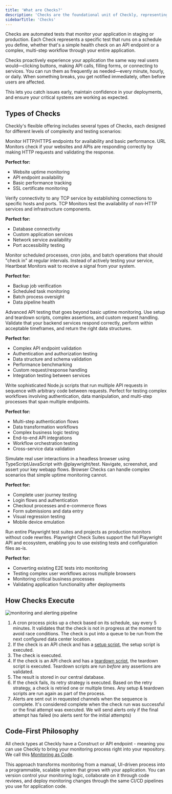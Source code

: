 ```yaml
---
title: 'What are Checks?'
description: 'Checks are the foundational unit of Checkly, representing a single result of a test run.'
sidebarTitle: 'Checks'
---
```



Checks are automated tests that monitor your application in staging or production. Each Check represents a specific test that runs on a schedule you define, whether that's a simple health check on an API endpoint or a complex, multi-step workflow through your entire application.

Checks proactively experience your application the same way real users would—clicking buttons, making API calls, filling forms, or connecting to services. You can run them as frequently as needed—every minute, hourly, or daily. When something breaks, you get notified immediately, often before users are affected.

This lets you catch issues early, maintain confidence in your deployments, and ensure your critical systems are working as expected.

## Types of Checks

Checkly's flexible offering includes several types of Checks, each designed for different levels of complexity and testing scenarios:

<AccordionGroup>
<Accordion title="URL Monitors">
Monitor HTTP/HTTPS endpoints for availability and basic performance. URL Monitors check if your websites and APIs are responding correctly by making HTTP requests and validating the response.

**Perfect for:**
- Website uptime monitoring
- API endpoint availability
- Basic performance tracking
- SSL certificate monitoring
</Accordion>
<Accordion title="TCP Monitors">
Verify connectivity to any TCP service by establishing connections to specific hosts and ports. TCP Monitors test the availability of non-HTTP services and infrastructure components.

**Perfect for:**
- Database connectivity
- Custom application services
- Network service availability
- Port accessibility testing
</Accordion>
<Accordion title="Heartbeat Monitors">
Monitor scheduled processes, cron jobs, and batch operations that should "check in" at regular intervals. Instead of actively testing your service, Heartbeat Monitors wait to receive a signal from your system.

**Perfect for:**
- Backup job verification
- Scheduled task monitoring
- Batch process oversight
- Data pipeline health
</Accordion>


<Accordion title="API Checks">
Advanced API testing that goes beyond basic uptime monitoring. Use setup and teardown scripts, complex assertions, and custom request handling. Validate that your backend services respond correctly, perform within acceptable timeframes, and return the right data structures.

**Perfect for:**
- Complex API endpoint validation
- Authentication and authorization testing
- Data structure and schema validation
- Performance benchmarking
- Custom request/response handling
- Integration testing between services
</Accordion>

<Accordion title="Multistep Checks">
Write sophisticated Node.js scripts that run multiple API requests in sequence with arbitrary code between requests. Perfect for testing complex workflows involving authentication, data manipulation, and multi-step processes that span multiple endpoints.

**Perfect for:**
- Multi-step authentication flows
- Data transformation workflows
- Complex business logic testing
- End-to-end API integrations
- Workflow orchestration testing
- Cross-service data validation
</Accordion>
<Accordion title="Browser Checks">
Simulate real user interactions in a headless browser using TypeScript/JavaScript with @playwright/test. Navigate, screenshot, and assert your key webapp flows. Browser Checks can handle complex scenarios that simple uptime monitoring cannot.

**Perfect for:**
- Complete user journey testing
- Login flows and authentication
- Checkout processes and e-commerce flows
- Form submissions and data entry
- Visual regression testing
- Mobile device emulation
</Accordion>

<Accordion title="Playwright Checks">
Run entire Playwright test suites and projects as production monitors without code rewrites. Playwright Check Suites support the full Playwright API and ecosystem, enabling you to use existing tests and configuration files as-is.

**Perfect for:**
- Converting existing E2E tests into monitoring
- Testing complex user workflows across multiple browsers
- Monitoring critical business processes
- Validating application functionality after deployments
</Accordion>
</AccordionGroup>


## How Checks Execute

![monitoring and alerting pipeline](/images/docs/images/monitoring/monitoring-alerting-pipeline.svg)

1. A cron process picks up a check based on its schedule, say every 5 minutes. It validates that the check is not in progress at the moment to avoid race conditions. The check is put into a queue to be run from the next configured data center location.
2. If the check is an API check and has a [setup script](/api-checks/setup-teardown-scripts/), the setup script is executed. 
3. The check is executed.
4. If the check is an API check and has a [teardown script](/api-checks/setup-teardown-scripts/), the teardown script is executed.
Teardown scripts are run *before* any assertions are validated.
5. The result is stored in our central database.
6. If the check fails, its retry strategy is executed. Based on the retry strategy, a check is retried one or multiple times. Any setup & teardown scripts are run again as part of the process.
7. Alerts are sent out in requested channels when the sequence is complete. It's considered complete when the check run was successful or the final attempt was executed. We will send alerts only if the final attempt has failed (no alerts sent for the initial attempts)


## Code-First Philosophy

All check types at Checkly have a Construct or API endpoint - meaning you can use Checkly to bring your monitoring process right into your repository. We call this [Monitoring as Code](/introduction/concepts/monitoring-as-code).

This approach transforms monitoring from a manual, UI-driven process into a programmable, scalable system that grows with your application. You can version control your monitoring logic, collaborate on it through code reviews, and deploy monitoring changes through the same CI/CD pipelines you use for application code.



